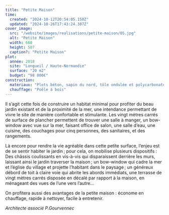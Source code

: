```yaml
---
title: "Petite Maison"
time:
  created: "2024-10-12T20:54:05.150Z"
  updated: "2024-10-26T17:43:24.387Z"
cover_image:
  src: "/website/images/realisations/petite-maison/05.jpg"
  alt: "Petite Maison"
  width: 660
  height: 507
  caption?: "Petite Maison"
plot:
  année: 2018
  site: "Longueil / Haute-Normandie"
  surface: "20 m2"
  budget: "98 000€"
construction:
  materiaux: "Plots béton, sapin du nord, tôle ondulée et polycarbonate, châssis et vêture mélèze"
  chauffage: "Poêle à bois"
---
```


Il s’agit cette fois de construire un habitat minimal pour profiter du beau jardin existant et de la proximité de la mer, une intendance permettant de vivre le site de manière confortable et stimulante. Les vingt mètres carrés de surface de plancher permettent de trouver une salle à manger, un bow-window avec vue sur la mer, faisant office de salon, une salle d’eau, une cuisine, des couchages pour cinq personnes, des sanitaires, et des rangements.

Là encore pour rendre la vie agréable dans cette petite surface, l’enjeu est de se sentir habiter le jardin ; pour cela, on mobilise plusieurs dispositifs : Des châssis coulissants en vis-à-vis qui disparaissent derrière les murs, laissant ainsi le jardin traverser la maison ; un bow-window qui cadre la mer et l’église du village et projette l’habitant dans le paysage ; un généreux débord de toit à claire voie qui abrite les abords immédiats, une terrasse de vingt mètres carrés disposée en décalé par rapport à la maison, en ménageant des vues de l’une vers l’autre…

On profitera aussi des avantages de la petite maison : économe en chauffage, rapide à nettoyer, facile à entretenir.

_Architecte associé P.Gourvennec_
